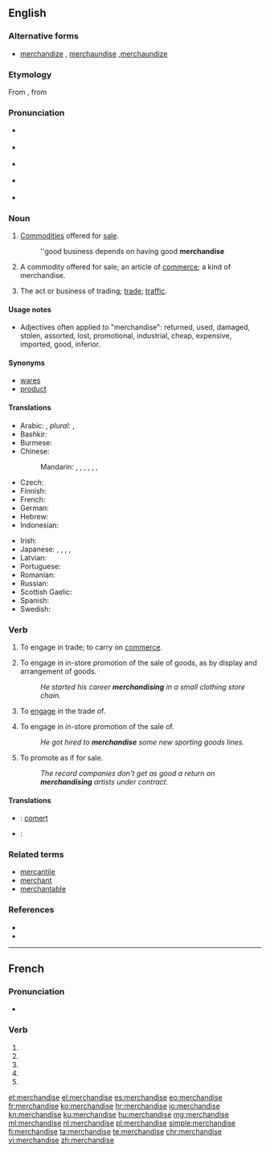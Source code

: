 {{also|merchandisé}}
==English==

===Alternative forms===
* [[merchandize]] {{qualifier|non‐standard}}, [[merchaundise]] {{qualifier|obsolete}},[[merchaundize]] {{qualifier|obsolete}}

===Etymology===
From {{etyl|xno|en}} {{term|marchaundise|lang=fro}}, from {{term|marchaunt|lang=fro||merchant}}

===Pronunciation===
* {{a|GenAm}} {{qualifier|noun}} {{IPA|/ˈmɝtʃənˌdaɪs/|/ˈmɝtʃənˌdaɪz/}}
* {{a|GenAm}} {{qualifier|verb}} {{IPA|/ˈmɝtʃənˌdaɪz/}}
* {{a|RP}} {{qualifier|noun}} {{IPA|/ˈmɜːtʃənˌdaɪs/|/ˈmɜːtʃənˌdaɪz/}}
* {{a|RP}} {{qualifier|verb}} {{IPA|/ˈmɜːtʃənˌdaɪz/}}
* {{audio|en-us-merchandise.ogg|Audio (US)}}

===Noun===
{{en-noun|-|s}}

# {{context|uncountable|lang=en}} [[commodity|Commodities]] offered for [[sale]].
#: ''good business depends on having good '''merchandise'''
# {{context|countable|lang=en}} A commodity offered for sale; an article of [[commerce]]; a kind of merchandise.
# {{context|uncountable|lang=en}} The act or business of trading; [[trade]]; [[traffic]].

====Usage notes====
* Adjectives often applied to "merchandise": returned, used, damaged, stolen, assorted, lost, promotional, industrial, cheap, expensive, imported, good, inferior.

====Synonyms====
* [[wares]]
* [[product]]

====Translations====
{{trans-top|commodities offered for sale}}
* Arabic: {{t-|ar|بِضَاعَة|f|tr=biḍāʾa|sc=Arab}}, ''plural:'' {{t-|ar|بَضَائِعُ|f-p|tr=baḍāʾiʿ|sc=Arab}}, {{t-|ar|سِلَع|m|tr=silaʿ|sc=Arab}}
* Bashkir: {{tø|ba|тауар}}
* Burmese: {{t|my|ကုန်|tr=kon|sc=Mymr}}
* Chinese:
*: Mandarin: {{t|cmn|產品|sc=Hani}}, {{t|cmn|产品|tr=chǎnpǐn|sc=Hani}}, {{t|cmn|貨物|sc=Hani}}, {{t|cmn|货物|tr=huòwù|sc=Hani}}, {{t|cmn|物品|tr=wùpǐn|sc=Hani}}, {{t|cmn|製品|sc=Hani}}, {{t|cmn|制品|tr=zhìpǐn|sc=Hani}}
* Czech: {{t+|cs|zboží|n}}
* Finnish: {{t+|fi|kauppatavara}}
* French: {{t+|fr|marchandise}}
* German: {{t+|de|Ware|alt=Waren|f-p}}
* Hebrew: {{t+|he|סחורה|f|tr=skhoyre|sc=Hebr}}
* Indonesian: {{t+|id|barang dagangan}}
{{trans-mid}}
* Irish: {{t-|ga|earra|m}}
* Japanese: {{t+|ja|品物|tr=しなもの, shinamonó|sc=Jpan}}, {{t+|ja|商品|tr=しょうひん, shōhin|sc=Jpan}}, {{t+|ja|物品|tr=ぶっぴん, buppin|sc=Jpan}}, {{t+|ja|品|tr=しな, shina|sc=Jpan}}, {{t-|ja|商材|tr=しょうざい, shōzai|sc=Jpan}}
* Latvian: {{t+|lv|prece|f}}
* Portuguese: {{t+|pt|mercadoria|f}}
* Romanian: {{t-|ro|marfă|f}}
* Russian: {{t+|ru|товар|m|tr=továr}}
* Scottish Gaelic: {{t-|gd|bathar|m}}
* Spanish: {{t+|es|mercancía|f}}
* Swedish: {{t-|sv|handelsvaror}}
{{trans-bottom}}

===Verb===
{{en-verb|merchandis|ing}}

# {{context|intransitive|archaic|lang=en}} To engage in trade; to carry on [[commerce]].
#: {{rfquotek|Francis Bacon}}
# {{context|intransitive|lang=en}} To engage in in-store promotion of the sale of goods, as by display and arrangement of goods.
#: ''He started his career '''merchandising''' in a small clothing store chain.''
# {{context|transitive|archaic|lang=en}} To [[engage]] in the trade of.
# {{context|transitive|lang=en}} To engage in in-store promotion of the sale of.
#: ''He got hired to '''merchandise''' some new sporting goods lines.''
# {{context|transitive|lang=en}} To promote as if for sale.
#: ''The record companies don't get as good a return on '''merchandising''' artists under contract.''

====Translations====
{{trans-top|to engage in the trade of}}
* {{ttbc|ro}}: [[comerț]] {{n}}
{{trans-mid}}
* {{ttbc|sv}}: {{t+|sv|handla}}
{{trans-bottom}}

===Related terms===
* [[mercantile]]
* [[merchant]]
* [[merchantable]]

===References===
* {{R:OED2}}
* {{R:Online Etymology Dictionary}}

----

==French==

===Pronunciation===
* {{homophones|lang=fr|merchandisent|merchandises}}

===Verb===
{{fr-verb-form}}

# {{conjugation of|merchandiser||1|s|pres|ind|lang=fr}}
# {{conjugation of|merchandiser||3|s|pres|ind|lang=fr}}
# {{conjugation of|merchandiser||1|s|pres|sub|lang=fr}}
# {{conjugation of|merchandiser||1|s|pres|sub|lang=fr}}
# {{conjugation of|merchandiser||2|s|imp|lang=fr}}

[[et:merchandise]]
[[el:merchandise]]
[[es:merchandise]]
[[eo:merchandise]]
[[fr:merchandise]]
[[ko:merchandise]]
[[hr:merchandise]]
[[io:merchandise]]
[[kn:merchandise]]
[[ku:merchandise]]
[[hu:merchandise]]
[[mg:merchandise]]
[[ml:merchandise]]
[[nl:merchandise]]
[[pl:merchandise]]
[[simple:merchandise]]
[[fi:merchandise]]
[[ta:merchandise]]
[[te:merchandise]]
[[chr:merchandise]]
[[vi:merchandise]]
[[zh:merchandise]]